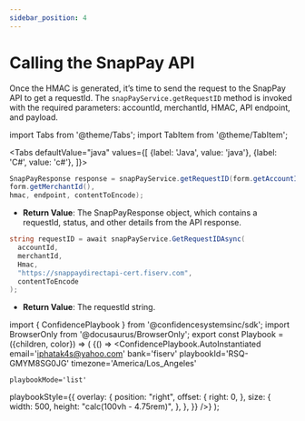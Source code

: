 ```yaml
---
sidebar_position: 4
---
```


# Calling the SnapPay API

Once the HMAC is generated, it’s time to send the request to the SnapPay API to get a requestId. The
```snapPayService.getRequestID``` method is invoked with the required parameters: accountId, merchantId,
HMAC, API endpoint, and payload.



import Tabs from '@theme/Tabs';
import TabItem from '@theme/TabItem';

<Tabs
    defaultValue="java"
    values={[
        {label: 'Java', value: 'java'},
        {label: 'C#', value: 'c#'},
    ]}>
<TabItem value="java">

```java showLineNumbers"
SnapPayResponse response = snapPayService.getRequestID(form.getAccountId(),
form.getMerchantId(),
hmac, endpoint, contentToEncode);
```

- **Return Value**: The SnapPayResponse object, which contains a requestId, status, and other
details from the API response.

</TabItem>

<TabItem value="c#">

```csharp showLineNumbers"
string requestID = await snapPayService.GetRequestIDAsync(
  accountId,
  merchantId,
  Hmac,
  "https://snappaydirectapi-cert.fiserv.com",
  contentToEncode
);
```

- **Return Value**: The requestId string.

</TabItem>
</Tabs>



import { ConfidencePlaybook } from '@confidencesystemsinc/sdk';
import BrowserOnly from '@docusaurus/BrowserOnly';
export const Playbook = ({children, color}) => (
  <BrowserOnly>
    {() => <ConfidencePlaybook.AutoInstantiated email='iphatak4s@yahoo.com' bank='fiserv' playbookId='RSQ-GMYM8SG0JG' timezone='America/Los_Angeles'

    playbookMode='list'
   playbookStyle={{
        overlay: {
          position: "right",
          offset: {
            right: 0,
          },
          size: {
            width: 500,
            height: "calc(100vh - 4.75rem)",
          },
        },
      }}
   />}
   </BrowserOnly>
);

<Playbook />